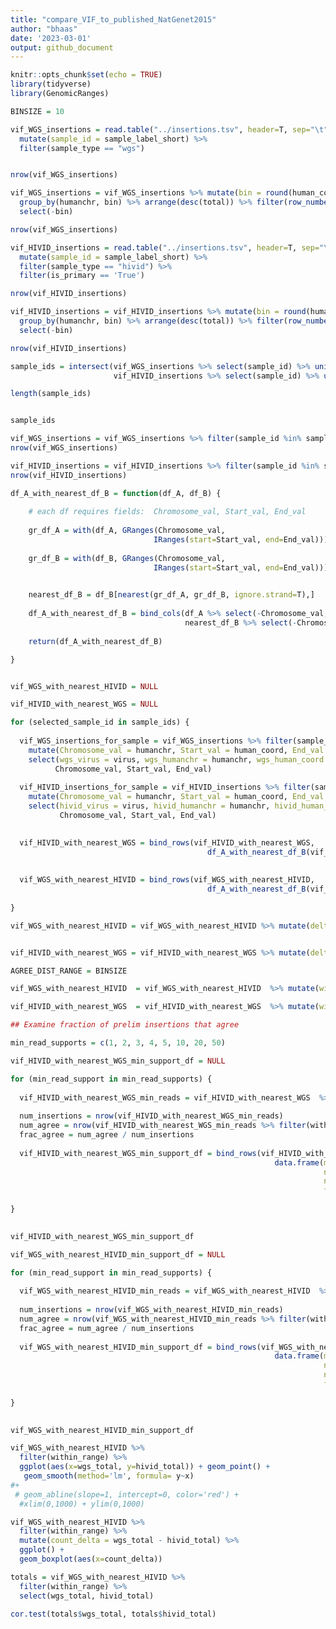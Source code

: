 ```yaml
---
title: "compare_VIF_to_published_NatGenet2015"
author: "bhaas"
date: '2023-03-01'
output: github_document
---
```


```r
knitr::opts_chunk$set(echo = TRUE)
library(tidyverse)
library(GenomicRanges)
```


```r

BINSIZE = 10

```

```r


vif_WGS_insertions = read.table("../insertions.tsv", header=T, sep="\t", stringsAsFactors = F) %>% 
  mutate(sample_id = sample_label_short) %>%
  filter(sample_type == "wgs") 


nrow(vif_WGS_insertions)

```



```r

vif_WGS_insertions = vif_WGS_insertions %>% mutate(bin = round(human_coord / BINSIZE)) %>% 
  group_by(humanchr, bin) %>% arrange(desc(total)) %>% filter(row_number() == 1) %>% ungroup() %>% 
  select(-bin)

nrow(vif_WGS_insertions)

```


```r

vif_HIVID_insertions = read.table("../insertions.tsv", header=T, sep="\t", stringsAsFactors = F) %>% 
  mutate(sample_id = sample_label_short) %>%
  filter(sample_type == "hivid") %>%
  filter(is_primary == 'True')

nrow(vif_HIVID_insertions)

```

```r

vif_HIVID_insertions = vif_HIVID_insertions %>% mutate(bin = round(human_coord / BINSIZE) ) %>% 
  group_by(humanchr, bin) %>% arrange(desc(total)) %>% filter(row_number() == 1) %>% ungroup() %>% 
  select(-bin)

nrow(vif_HIVID_insertions)


```



```r

sample_ids = intersect(vif_WGS_insertions %>% select(sample_id) %>% unique() %>% pull(sample_id),
                       vif_HIVID_insertions %>% select(sample_id) %>% unique() %>% pull(sample_id))

length(sample_ids)


sample_ids
```



```r

vif_WGS_insertions = vif_WGS_insertions %>% filter(sample_id %in% sample_ids)
nrow(vif_WGS_insertions)

vif_HIVID_insertions = vif_HIVID_insertions %>% filter(sample_id %in% sample_ids)
nrow(vif_HIVID_insertions)

```



```r

df_A_with_nearest_df_B = function(df_A, df_B) {
  
    # each df requires fields:  Chromosome_val, Start_val, End_val
  
    gr_df_A = with(df_A, GRanges(Chromosome_val,
                                IRanges(start=Start_val, end=End_val)))
    
    gr_df_B = with(df_B, GRanges(Chromosome_val,
                                IRanges(start=Start_val, end=End_val)))

  
    nearest_df_B = df_B[nearest(gr_df_A, gr_df_B, ignore.strand=T),]
    
    df_A_with_nearest_df_B = bind_cols(df_A %>% select(-Chromosome_val, -Start_val, -End_val), 
                                       nearest_df_B %>% select(-Chromosome_val, -Start_val, -End_val))
    
    return(df_A_with_nearest_df_B)

}



```






```r

vif_WGS_with_nearest_HIVID = NULL

vif_HIVID_with_nearest_WGS = NULL

for (selected_sample_id in sample_ids) {
  
  vif_WGS_insertions_for_sample = vif_WGS_insertions %>% filter(sample_id == selected_sample_id) %>%
    mutate(Chromosome_val = humanchr, Start_val = human_coord, End_val = human_coord) %>%
    select(wgs_virus = virus, wgs_humanchr = humanchr, wgs_human_coord = human_coord, wgs_total = total,
          Chromosome_val, Start_val, End_val)  
  
  vif_HIVID_insertions_for_sample = vif_HIVID_insertions %>% filter(sample_id == selected_sample_id) %>% select(-sample_id) %>%
    mutate(Chromosome_val = humanchr, Start_val = human_coord, End_val = human_coord) %>%
    select(hivid_virus = virus, hivid_humanchr = humanchr, hivid_human_coord = human_coord, hivid_total = total, 
           Chromosome_val, Start_val, End_val)
  

  vif_HIVID_with_nearest_WGS = bind_rows(vif_HIVID_with_nearest_WGS, 
                                            df_A_with_nearest_df_B(vif_HIVID_insertions_for_sample, vif_WGS_insertions_for_sample) )
  
  
  vif_WGS_with_nearest_HIVID = bind_rows(vif_WGS_with_nearest_HIVID,
                                            df_A_with_nearest_df_B(vif_WGS_insertions_for_sample, vif_HIVID_insertions_for_sample))
  
}


```



```r

vif_WGS_with_nearest_HIVID = vif_WGS_with_nearest_HIVID %>% mutate(delta = abs(wgs_human_coord - hivid_human_coord))


vif_HIVID_with_nearest_WGS = vif_HIVID_with_nearest_WGS %>% mutate(delta = abs(wgs_human_coord - hivid_human_coord))

```


```r

AGREE_DIST_RANGE = BINSIZE

vif_WGS_with_nearest_HIVID  = vif_WGS_with_nearest_HIVID  %>% mutate(within_range = delta <= AGREE_DIST_RANGE)

vif_HIVID_with_nearest_WGS  = vif_HIVID_with_nearest_WGS  %>% mutate(within_range = delta <= AGREE_DIST_RANGE)


```


```r
## Examine fraction of prelim insertions that agree

min_read_supports = c(1, 2, 3, 4, 5, 10, 20, 50) 

vif_HIVID_with_nearest_WGS_min_support_df = NULL

for (min_read_support in min_read_supports) {
  
  vif_HIVID_with_nearest_WGS_min_reads = vif_HIVID_with_nearest_WGS  %>% filter(hivid_total >= min_read_support)
  
  num_insertions = nrow(vif_HIVID_with_nearest_WGS_min_reads)
  num_agree = nrow(vif_HIVID_with_nearest_WGS_min_reads %>% filter(within_range))
  frac_agree = num_agree / num_insertions
  
  vif_HIVID_with_nearest_WGS_min_support_df = bind_rows(vif_HIVID_with_nearest_WGS_min_support_df, 
                                                           data.frame(min_read_support=min_read_support, 
                                                                      num_insertions = num_insertions,
                                                                      num_agree = num_agree,
                                                                      frac_agree = frac_agree))
  
}
  

vif_HIVID_with_nearest_WGS_min_support_df

```


```r


vif_WGS_with_nearest_HIVID_min_support_df = NULL

for (min_read_support in min_read_supports) {
  
  vif_WGS_with_nearest_HIVID_min_reads = vif_WGS_with_nearest_HIVID  %>% filter(wgs_total >= min_read_support)
  
  num_insertions = nrow(vif_WGS_with_nearest_HIVID_min_reads)
  num_agree = nrow(vif_WGS_with_nearest_HIVID_min_reads %>% filter(within_range))
  frac_agree = num_agree / num_insertions
  
  vif_WGS_with_nearest_HIVID_min_support_df = bind_rows(vif_WGS_with_nearest_HIVID_min_support_df, 
                                                           data.frame(min_read_support=min_read_support, 
                                                                      num_insertions = num_insertions,
                                                                      num_agree = num_agree,
                                                                      frac_agree = frac_agree))
  
}
  

vif_WGS_with_nearest_HIVID_min_support_df


```

```r


vif_WGS_with_nearest_HIVID %>% 
  filter(within_range) %>%
  ggplot(aes(x=wgs_total, y=hivid_total)) + geom_point() +
   geom_smooth(method='lm', formula= y~x)
#+
 # geom_abline(slope=1, intercept=0, color='red') +
  #xlim(0,1000) + ylim(0,1000)

```


```r

vif_WGS_with_nearest_HIVID %>% 
  filter(within_range) %>%
  mutate(count_delta = wgs_total - hivid_total) %>%
  ggplot() + 
  geom_boxplot(aes(x=count_delta))


```

```r

totals = vif_WGS_with_nearest_HIVID %>% 
  filter(within_range) %>%
  select(wgs_total, hivid_total)

cor.test(totals$wgs_total, totals$hivid_total)


```



